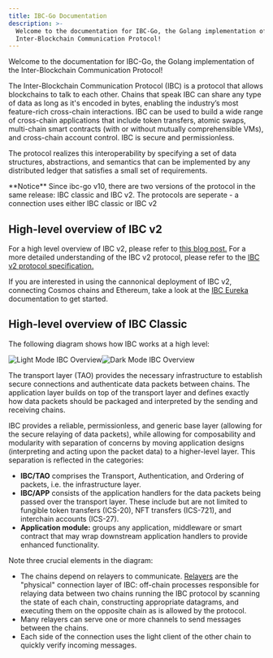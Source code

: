 ```yaml
---
title: IBC-Go Documentation
description: >-
  Welcome to the documentation for IBC-Go, the Golang implementation of the
  Inter-Blockchain Communication Protocol!
---
```


Welcome to the documentation for IBC-Go, the Golang implementation of the Inter-Blockchain Communication Protocol!

The Inter-Blockchain Communication Protocol (IBC) is a protocol that allows blockchains to talk to each other. Chains that speak IBC can share any type of data as long as it's encoded in bytes, enabling the industry’s most feature-rich cross-chain interactions. IBC can be used to build a wide range of cross-chain applications that include token transfers, atomic swaps, multi-chain smart contracts (with or without mutually comprehensible VMs), and cross-chain account control. IBC is secure and permissionless.

The protocol realizes this interoperability by specifying a set of data structures, abstractions, and semantics that can be implemented by any distributed ledger that satisfies a small set of requirements.

<Note>
**Notice**
Since ibc-go v10, there are two versions of the protocol in the same release: IBC classic and IBC v2. The protocols are seperate - a connection uses either IBC classic or IBC v2
</Note>

## High-level overview of IBC v2

For a high level overview of IBC v2, please refer to [this blog post.](https://ibcprotocol.dev/blog/ibc-v2-announcement) For a more detailed understanding of the IBC v2 protocol, please refer to the [IBC v2 protocol specification.](https://github.com/cosmos/ibc/tree/main/spec/IBC_V2)

If you are interested in using the cannonical deployment of IBC v2, connecting Cosmos chains and Ethereum, take a look at the [IBC Eureka](https://docs.skip.build/go/eureka/eureka-overview) documentation to get started.

## High-level overview of IBC Classic

The following diagram shows how IBC works at a high level:

![Light Mode IBC Overview](/docs/ibc/next/docs/ibc/images/ibcoverview-light.svg#gh-light-mode-only)![Dark Mode IBC Overview](/docs/ibc/next/docs/ibc/images/ibcoverview-dark.svg#gh-dark-mode-only)

The transport layer (TAO) provides the necessary infrastructure to establish secure connections and authenticate data packets between chains. The application layer builds on top of the transport layer and defines exactly how data packets should be packaged and interpreted by the sending and receiving chains.

IBC provides a reliable, permissionless, and generic base layer (allowing for the secure relaying of data packets), while allowing for composability and modularity with separation of concerns by moving application designs (interpreting and acting upon the packet data) to a higher-level layer. This separation is reflected in the categories:

* **IBC/TAO** comprises the Transport, Authentication, and Ordering of packets, i.e. the infrastructure layer.
* **IBC/APP** consists of the application handlers for the data packets being passed over the transport layer. These include but are not limited to fungible token transfers (ICS-20), NFT transfers (ICS-721), and interchain accounts (ICS-27).
* **Application module:** groups any application, middleware or smart contract that may wrap downstream application handlers to provide enhanced functionality.

Note three crucial elements in the diagram:

* The chains depend on relayers to communicate. [Relayers](https://github.com/cosmos/ibc/blob/main/spec/relayer/ics-018-relayer-algorithms/README.md) are the "physical" connection layer of IBC: off-chain processes responsible for relaying data between two chains running the IBC protocol by scanning the state of each chain, constructing appropriate datagrams, and executing them on the opposite chain as is allowed by the protocol.
* Many relayers can serve one or more channels to send messages between the chains.
* Each side of the connection uses the light client of the other chain to quickly verify incoming messages.
